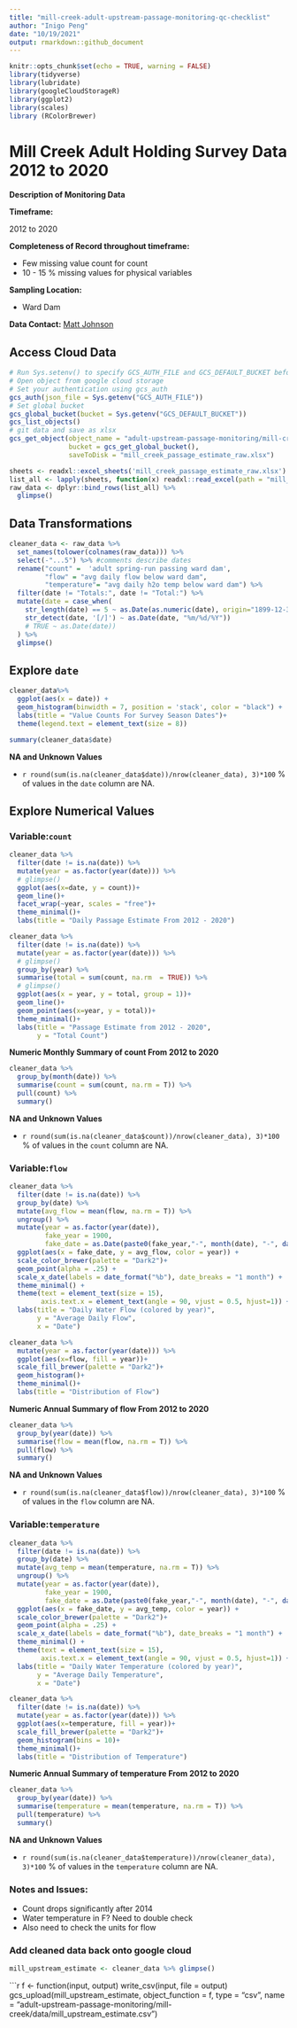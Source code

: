 ```yaml
---
title: "mill-creek-adult-upstream-passage-monitoring-qc-checklist"
author: "Inigo Peng"
date: "10/19/2021"
output: rmarkdown::github_document
---
```

```r
knitr::opts_chunk$set(echo = TRUE, warning = FALSE)
library(tidyverse)
library(lubridate)
library(googleCloudStorageR)
library(ggplot2)
library(scales)
library (RColorBrewer)
```

# Mill Creek Adult Holding Survey Data 2012 to 2020 

**Description of Monitoring Data**

**Timeframe:** 

2012 to 2020

**Completeness of Record throughout timeframe:**

* Few missing value count for count
* 10 - 15 % missing values for physical variables

**Sampling Location:** 

* Ward Dam   

**Data Contact:** [Matt Johnson](mailto:Matt.Johnson@wildlife.ca.gov)

## Access Cloud Data

```r
# Run Sys.setenv() to specify GCS_AUTH_FILE and GCS_DEFAULT_BUCKET before running
# Open object from google cloud storage
# Set your authentication using gcs_auth
gcs_auth(json_file = Sys.getenv("GCS_AUTH_FILE"))
# Set global bucket 
gcs_global_bucket(bucket = Sys.getenv("GCS_DEFAULT_BUCKET"))
gcs_list_objects()
# git data and save as xlsx
gcs_get_object(object_name = "adult-upstream-passage-monitoring/mill-creek/data-raw/Mill Creek SRCS Daily Video Passage Estimates 2012-2020.xlsx",
               bucket = gcs_get_global_bucket(),
               saveToDisk = "mill_creek_passage_estimate_raw.xlsx")
```


```r
sheets <- readxl::excel_sheets('mill_creek_passage_estimate_raw.xlsx')
list_all <- lapply(sheets, function(x) readxl::read_excel(path = "mill_creek_passage_estimate_raw.xlsx", sheet = x, col_types = c("text", "numeric", "numeric", "numeric", "text")))
raw_data <- dplyr::bind_rows(list_all) %>% 
  glimpse()
```

## Data Transformations

```r
cleaner_data <- raw_data %>% 
  set_names(tolower(colnames(raw_data))) %>% 
  select(-"...5") %>% #comments describe dates
  rename("count" =  'adult spring-run passing ward dam',
         "flow" = "avg daily flow below ward dam",
         "temperature"= "avg daily h2o temp below ward dam") %>% 
  filter(date != "Totals:", date != "Total:") %>%
  mutate(date = case_when(
    str_length(date) == 5 ~ as.Date(as.numeric(date), origin="1899-12-30"),
    str_detect(date, '[/]') ~ as.Date(date, "%m/%d/%Y"))
    # TRUE ~ as.Date(date))
  ) %>% 
  glimpse()
```

## Explore `date`
```r
cleaner_data%>%
  ggplot(aes(x = date)) +
  geom_histogram(binwidth = 7, position = 'stack', color = "black") +
  labs(title = "Value Counts For Survey Season Dates")+
  theme(legend.text = element_text(size = 8))
```

```r
summary(cleaner_data$date)
```

**NA and Unknown Values**  

*  `r round(sum(is.na(cleaner_data$date))/nrow(cleaner_data), 3)*100` % of values in the `date` column are NA.

## Explore Numerical Values

### Variable:`count` 
```r
cleaner_data %>%
  filter(date != is.na(date)) %>%
  mutate(year = as.factor(year(date))) %>% 
  # glimpse()
  ggplot(aes(x=date, y = count))+
  geom_line()+
  facet_wrap(~year, scales = "free")+
  theme_minimal()+
  labs(title = "Daily Passage Estimate From 2012 - 2020")
```


```r
cleaner_data %>% 
  filter(date != is.na(date)) %>%
  mutate(year = as.factor(year(date))) %>%
  # glimpse()
  group_by(year) %>% 
  summarise(total = sum(count, na.rm  = TRUE)) %>%
  # glimpse()
  ggplot(aes(x = year, y = total, group = 1))+
  geom_line()+
  geom_point(aes(x=year, y = total))+
  theme_minimal()+
  labs(title = "Passage Estimate from 2012 - 2020",
       y = "Total Count")
```

**Numeric Monthly Summary of count From 2012 to 2020**
```r
cleaner_data %>%
  group_by(month(date)) %>%
  summarise(count = sum(count, na.rm = T)) %>%
  pull(count) %>%
  summary()
```

**NA and Unknown Values**  

*  `r round(sum(is.na(cleaner_data$count))/nrow(cleaner_data), 3)*100` % of values in the `count` column are NA.

### Variable:`flow`

```r
cleaner_data %>% 
  filter(date != is.na(date)) %>%
  group_by(date) %>%
  mutate(avg_flow = mean(flow, na.rm = T)) %>%
  ungroup() %>% 
  mutate(year = as.factor(year(date)),
         fake_year = 1900,
         fake_date = as.Date(paste0(fake_year,"-", month(date), "-", day(date)))) %>% 
  ggplot(aes(x = fake_date, y = avg_flow, color = year)) + 
  scale_color_brewer(palette = "Dark2")+
  geom_point(alpha = .25) + 
  scale_x_date(labels = date_format("%b"), date_breaks = "1 month") + 
  theme_minimal() + 
  theme(text = element_text(size = 15),
        axis.text.x = element_text(angle = 90, vjust = 0.5, hjust=1)) + 
  labs(title = "Daily Water Flow (colored by year)",
       y = "Average Daily Flow", 
       x = "Date")  
```
```r
cleaner_data %>% 
  mutate(year = as.factor(year(date))) %>% 
  ggplot(aes(x=flow, fill = year))+
  scale_fill_brewer(palette = "Dark2")+
  geom_histogram()+
  theme_minimal()+
  labs(title = "Distribution of Flow")
```

**Numeric Annual Summary of flow From 2012 to 2020**
```r
cleaner_data %>%
  group_by(year(date)) %>%
  summarise(flow = mean(flow, na.rm = T)) %>%
  pull(flow) %>%
  summary()
```

**NA and Unknown Values**  

*  `r round(sum(is.na(cleaner_data$flow))/nrow(cleaner_data), 3)*100` % of values in the `flow` column are NA.

### Variable:`temperature`

```r
cleaner_data %>% 
  filter(date != is.na(date)) %>%
  group_by(date) %>%
  mutate(avg_temp = mean(temperature, na.rm = T)) %>%
  ungroup() %>% 
  mutate(year = as.factor(year(date)),
         fake_year = 1900,
         fake_date = as.Date(paste0(fake_year,"-", month(date), "-", day(date)))) %>% 
  ggplot(aes(x = fake_date, y = avg_temp, color = year)) + 
  scale_color_brewer(palette = "Dark2")+
  geom_point(alpha = .25) + 
  scale_x_date(labels = date_format("%b"), date_breaks = "1 month") + 
  theme_minimal() + 
  theme(text = element_text(size = 15),
        axis.text.x = element_text(angle = 90, vjust = 0.5, hjust=1)) + 
  labs(title = "Daily Water Temperature (colored by year)",
       y = "Average Daily Temperature", 
       x = "Date")  
```

```r
cleaner_data %>% 
  filter(date != is.na(date)) %>%
  mutate(year = as.factor(year(date))) %>% 
  ggplot(aes(x=temperature, fill = year))+
  scale_fill_brewer(palette = "Dark2")+
  geom_histogram(bins = 10)+
  theme_minimal()+
  labs(title = "Distribution of Temperature")
```

**Numeric Annual Summary of temperature From 2012 to 2020**
```r
cleaner_data %>%
  group_by(year(date)) %>%
  summarise(temperature = mean(temperature, na.rm = T)) %>%
  pull(temperature) %>%
  summary()
```

**NA and Unknown Values**  

*  `r round(sum(is.na(cleaner_data$temperature))/nrow(cleaner_data), 3)*100` % of values in the `temperature` column are NA.

### Notes and Issues:

* Count drops significantly after 2014
* Water temperature in F? Need to double check
* Also need to check the units for flow

### Add cleaned data back onto google cloud

```r
mill_upstream_estimate <- cleaner_data %>% glimpse()
```

```r
f <- function(input, output) write_csv(input, file = output)
gcs_upload(mill_upstream_estimate,
           object_function = f,
           type = "csv",
           name = "adult-upstream-passage-monitoring/mill-creek/data/mill_upstream_estimate.csv")
